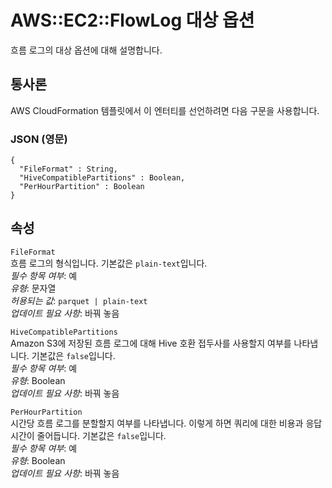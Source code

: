 # AWS::EC2::FlowLog 대상 옵션

흐름 로그의 대상 옵션에 대해 설명합니다.

## 통사론

AWS CloudFormation 템플릿에서 이 엔터티를 선언하려면 다음 구문을 사용합니다.

### JSON (영문)

```
{
  "FileFormat" : String,
  "HiveCompatiblePartitions" : Boolean,
  "PerHourPartition" : Boolean
}
```

## 속성

`FileFormat`  
흐름 로그의 형식입니다. 기본값은 `plain-text`입니다.  
_필수 항목 여부_: 예  
_유형_: 문자열  
_허용되는 값_: `parquet | plain-text`  
_업데이트 필요 사항_: 바꿔 놓음

`HiveCompatiblePartitions`  
Amazon S3에 저장된 흐름 로그에 대해 Hive 호환 접두사를 사용할지 여부를 나타냅니다. 기본값은 `false`입니다.  
_필수 항목 여부_: 예  
_유형_: Boolean  
_업데이트 필요 사항_: 바꿔 놓음

`PerHourPartition`  
시간당 흐름 로그를 분할할지 여부를 나타냅니다. 이렇게 하면 쿼리에 대한 비용과 응답 시간이 줄어듭니다. 기본값은 `false`입니다.  
_필수 항목 여부_: 예  
_유형_: Boolean  
_업데이트 필요 사항_: 바꿔 놓음
